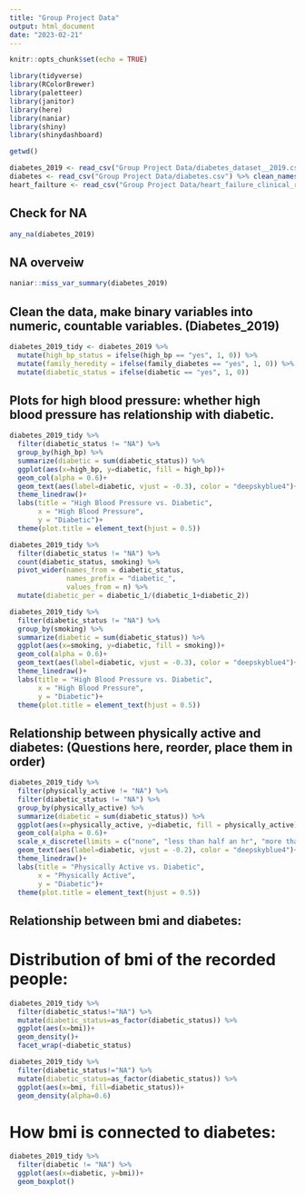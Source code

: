```yaml
---
title: "Group Project Data"
output: html_document
date: "2023-02-21"
---
```


```r
knitr::opts_chunk$set(echo = TRUE)
```

```r
library(tidyverse)
library(RColorBrewer)
library(paletteer)
library(janitor)
library(here)
library(naniar)
library(shiny)
library(shinydashboard)
```

```r
getwd()
```

```r
diabetes_2019 <- read_csv("Group Project Data/diabetes_dataset__2019.csv") %>% clean_names()
diabetes <- read_csv("Group Project Data/diabetes.csv") %>% clean_names()
heart_failture <- read_csv("Group Project Data/heart_failure_clinical_records_dataset.csv") %>% clean_names()
```
## Check for NA
```r
any_na(diabetes_2019)
```
## NA overveiw
```r
naniar::miss_var_summary(diabetes_2019)
```

## Clean the data, make binary variables into numeric, countable variables. (Diabetes_2019)
```r
diabetes_2019_tidy <- diabetes_2019 %>% 
  mutate(high_bp_status = ifelse(high_bp == "yes", 1, 0)) %>% 
  mutate(family_heredity = ifelse(family_diabetes == "yes", 1, 0)) %>% 
  mutate(diabetic_status = ifelse(diabetic == "yes", 1, 0))
```

## Plots for high blood pressure: whether high blood pressure has relationship with diabetic. 
```r
diabetes_2019_tidy %>% 
  filter(diabetic_status != "NA") %>% 
  group_by(high_bp) %>%
  summarize(diabetic = sum(diabetic_status)) %>% 
  ggplot(aes(x=high_bp, y=diabetic, fill = high_bp))+
  geom_col(alpha = 0.6)+
  geom_text(aes(label=diabetic, vjust = -0.3), color = "deepskyblue4")+
  theme_linedraw()+
  labs(title = "High Blood Pressure vs. Diabetic", 
       x = "High Blood Pressure",
       y = "Diabetic")+
  theme(plot.title = element_text(hjust = 0.5))
```
```r
diabetes_2019_tidy %>% 
  filter(diabetic_status != "NA") %>% 
  count(diabetic_status, smoking) %>% 
  pivot_wider(names_from = diabetic_status,
              names_prefix = "diabetic_",
              values_from = n) %>% 
  mutate(diabetic_per = diabetic_1/(diabetic_1+diabetic_2))
```

```r
diabetes_2019_tidy %>% 
  filter(diabetic_status != "NA") %>% 
  group_by(smoking) %>%
  summarize(diabetic = sum(diabetic_status)) %>% 
  ggplot(aes(x=smoking, y=diabetic, fill = smoking))+
  geom_col(alpha = 0.6)+
  geom_text(aes(label=diabetic, vjust = -0.3), color = "deepskyblue4")+
  theme_linedraw()+
  labs(title = "High Blood Pressure vs. Diabetic", 
       x = "High Blood Pressure",
       y = "Diabetic")+
  theme(plot.title = element_text(hjust = 0.5))
```

## Relationship between physically active and diabetes: (Questions here, reorder, place them in order)
```r
diabetes_2019_tidy %>% 
  filter(physically_active != "NA") %>% 
  filter(diabetic_status != "NA") %>% 
  group_by(physically_active) %>% 
  summarize(diabetic = sum(diabetic_status)) %>% 
  ggplot(aes(x=physically_active, y=diabetic, fill = physically_active))+
  geom_col(alpha = 0.6)+
  scale_x_discrete(limits = c("none", "less than half an hr", "more than half an hr", "one hr or more"))+
  geom_text(aes(label=diabetic, vjust = -0.2), color = "deepskyblue4")+
  theme_linedraw()+
  labs(title = "Physically Active vs. Diabetic", 
       x = "Physically Active",
       y = "Diabetic")+
  theme(plot.title = element_text(hjust = 0.5))
```

## Relationship between bmi and diabetes:

# Distribution of bmi of the recorded people:
```r
diabetes_2019_tidy %>% 
  filter(diabetic_status!="NA") %>% 
  mutate(diabetic_status=as_factor(diabetic_status)) %>% 
  ggplot(aes(x=bmi))+
  geom_density()+
  facet_wrap(~diabetic_status)
```

```r
diabetes_2019_tidy %>% 
  filter(diabetic_status!="NA") %>% 
  mutate(diabetic_status=as_factor(diabetic_status)) %>% 
  ggplot(aes(x=bmi, fill=diabetic_status))+
  geom_density(alpha=0.6)
```

# How bmi is connected to diabetes:
```r
diabetes_2019_tidy %>% 
  filter(diabetic != "NA") %>% 
  ggplot(aes(x=diabetic, y=bmi))+
  geom_boxplot()
```

